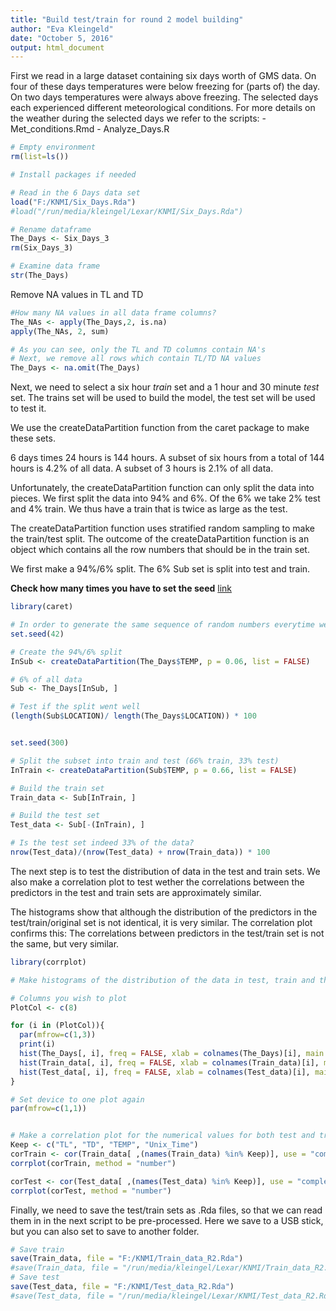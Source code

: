 ```yaml
---
title: "Build test/train for round 2 model building"
author: "Eva Kleingeld"
date: "October 5, 2016"
output: html_document
---
```


First we read in a large dataset containing six days worth of GMS data. 
On four of these days temperatures were below freezing for (parts of) the day. 
On two days temperatures were always above freezing. 
The selected days each experienced different meteorological conditions.
For more details on the weather during the selected days we refer to the scripts:
- Met_conditions.Rmd
- Analyze_Days.R

```r
# Empty environment
rm(list=ls())

# Install packages if needed

# Read in the 6 Days data set
load("F:/KNMI/Six_Days.Rda")
#load("/run/media/kleingel/Lexar/KNMI/Six_Days.Rda")

# Rename dataframe
The_Days <- Six_Days_3
rm(Six_Days_3)

# Examine data frame
str(The_Days)
```

Remove NA values in TL and TD

```r
#How many NA values in all data frame columns?
The_NAs <- apply(The_Days,2, is.na)
apply(The_NAs, 2, sum)

# As you can see, only the TL and TD columns contain NA's 
# Next, we remove all rows which contain TL/TD NA values
The_Days <- na.omit(The_Days)

```



Next, we need to select a six hour *train* set and a 1 hour and 30 minute *test* set. 
The trains set will be used to build the model, the test set will be used to test it. 

We use the createDataPartition function from the caret package to make these sets. 

6 days times 24 hours is 144 hours. A subset of six hours from a total of 144 hours is 4.2% of all data. A subset of 3 hours is 2.1% of all data. 

Unfortunately, the createDataPartition function can only split the data into pieces. We first split the data into 94% and 6%. Of the 6% we take 2% test and 4% train. We thus have a train that is twice as large as the test. 

The createDataPartition function uses stratified random sampling to make the train/test split. The outcome of the createDataPartition function is an object which contains all the row numbers that should be in the train set. 

We first make a 94%/6% split. The 6% Sub set is split into test and train. 

**Check how many times you have to set the seed**
[link](http://stackoverflow.com/questions/20624698/fixing-set-seed-for-an-entire-session)
```r
library(caret)

# In order to generate the same sequence of random numbers everytime we run this script (so that we every time get the same test/train split) we set a seed
set.seed(42)

# Create the 94%/6% split
InSub <- createDataPartition(The_Days$TEMP, p = 0.06, list = FALSE)

# 6% of all data
Sub <- The_Days[InSub, ]

# Test if the split went well 
(length(Sub$LOCATION)/ length(The_Days$LOCATION)) * 100


set.seed(300)

# Split the subset into train and test (66% train, 33% test) 
InTrain <- createDataPartition(Sub$TEMP, p = 0.66, list = FALSE)

# Build the train set
Train_data <- Sub[InTrain, ]

# Build the test set
Test_data <- Sub[-(InTrain), ]

# Is the test set indeed 33% of the data?
nrow(Test_data)/(nrow(Test_data) + nrow(Train_data)) * 100

```
 
The next step is to test the distribution of data in the test and train sets. 
We also make a correlation plot to test wether the correlations between the predictors in the test and train sets are approximately similar. 

The histograms show that although the distribution of the predictors in the test/train/original set is not identical, it is very similar. The correlation plot confirms this: The correlations between predictors in the test/train set is not the same, but very similar. 


```r
library(corrplot)

# Make histograms of the distribution of the data in test, train and the original data and plot side by side

# Columns you wish to plot
PlotCol <- c(8)

for (i in (PlotCol)){
  par(mfrow=c(1,3))
  print(i)
  hist(The_Days[, i], freq = FALSE, xlab = colnames(The_Days)[i], main = paste("Original data", colnames(The_Days)[i]))
  hist(Train_data[, i], freq = FALSE, xlab = colnames(Train_data)[i], main = paste("Train data", colnames(Train_data)[i]))
  hist(Test_data[, i], freq = FALSE, xlab = colnames(Test_data)[i], main = paste("Test data", colnames(Test_data)[i]))
}

# Set device to one plot again 
par(mfrow=c(1,1))


# Make a correlation plot for the numerical values for both test and train
Keep <- c("TL", "TD", "TEMP", "Unix_Time")
corTrain <- cor(Train_data[ ,(names(Train_data) %in% Keep)], use = "complete.obs")
corrplot(corTrain, method = "number")

corTest <- cor(Test_data[ ,(names(Test_data) %in% Keep)], use = "complete.obs")
corrplot(corTest, method = "number")

```

Finally, we need to save the test/train sets as .Rda files, so that we can read them in in the next script to be pre-processed. Here we save to a USB stick, but you can also set to save to another folder. 

```r
# Save train
save(Train_data, file = "F:/KNMI/Train_data_R2.Rda")
#save(Train_data, file = "/run/media/kleingel/Lexar/KNMI/Train_data_R2.Rda")
# Save test
save(Test_data, file = "F:/KNMI/Test_data_R2.Rda")
#save(Test_data, file = "/run/media/kleingel/Lexar/KNMI/Test_data_R2.Rda")
```

